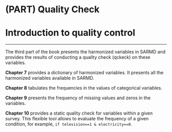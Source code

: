# (PART) Quality Check {-}

# Introduction to quality control {#qcheck .unnumbered}

***
The third part of the book presents the harmonized variables in SARMD and provides the results of conducting a quality check (qckeck) on these variables. 

**Chapter 7** provides a dictionary of harmonized variables. It presents all the harmonized variables available in SARMD. 

**Chapter 8**  tabulates the frequencies in the values of categorical variables.   

**Chapter 9** presents the frequency of missing values and zeros in the variables. 

**Chapter 10** provides a static quality check for variables within a given survey. This flexible tool allows to evaluate the frequency of a given condition, for example, `if television==1 & electricity==0`. 
